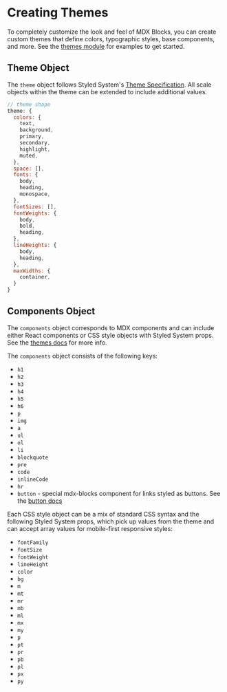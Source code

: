 
# Creating Themes

To completely customize the look and feel of MDX Blocks, you can create custom themes that define colors, typographic styles, base components, and more.
See the [themes module][] for examples to get started.

## Theme Object

The `theme` object follows Styled System's [Theme Specification][].
All scale objects within the theme can be extended to include additional values.

```js
// theme shape
theme: {
  colors: {
    text,
    background,
    primary,
    secondary,
    highlight,
    muted,
  },
  space: [],
  fonts: {
    body,
    heading,
    monospace,
  },
  fontSizes: [],
  fontWeights: {
    body,
    bold,
    heading,
  },
  lineHeights: {
    body,
    heading,
  },
  maxWidths: {
    container,
  }
}
```

## Components Object

The `components` object corresponds to MDX components and can include either React components or CSS style objects with Styled System props.
See the [themes docs](/docs/themes) for more info.

The `components` object consists of the following keys:

- `h1`
- `h2`
- `h3`
- `h4`
- `h5`
- `h6`
- `p`
- `img`
- `a`
- `ul`
- `ol`
- `li`
- `blockquote`
- `pre`
- `code`
- `inlineCode`
- `hr`
- `button` - special mdx-blocks component for links styled as buttons. See the [button docs][]

Each CSS style object can be a mix of standard CSS syntax and the following Styled System props,
which pick up values from the theme and can accept array values for mobile-first responsive styles:

- `fontFamily`
- `fontSize`
- `fontWeight`
- `lineHeight`
- `color`
- `bg`
- `m`
- `mt`
- `mr`
- `mb`
- `ml`
- `mx`
- `my`
- `p`
- `pt`
- `pr`
- `pb`
- `pl`
- `px`
- `py`


[button docs]: #!
[themes module]: https://github.com/jxnblk/mdx-blocks/blob/master/themes.js
[theme specification]: https://styled-system.com/theme-specification
